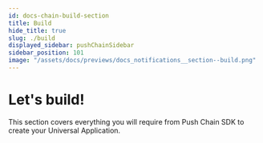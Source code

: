 ```yaml
---
id: docs-chain-build-section
title: Build
hide_title: true
slug: ./build
displayed_sidebar: pushChainSidebar
sidebar_position: 101
image: "/assets/docs/previews/docs_notifications__section--build.png"
---
```


# Let's build!

This section covers everything you will require from Push Chain SDK to create your Universal Application.

<head>
  <title>Build section | Push Chain | Push Documentation</title>
</head>


<DocCardList />
